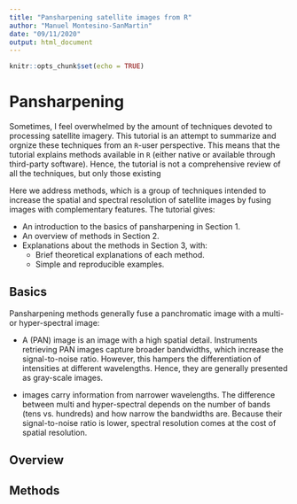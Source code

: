 ```yaml
---
title: "Pansharpening satellite images from R"
author: "Manuel Montesino-SanMartin"
date: "09/11/2020"
output: html_document
---
```


```r
knitr::opts_chunk$set(echo = TRUE)
```

# Pansharpening

Sometimes, I feel overwhelmed by the amount of techniques devoted to 
processing satellite imagery. This tutorial is an attempt to summarize
and orgnize these techniques from an `R`-user perspective. This means
that the tutorial explains methods  available in `R` (either native or
available through third-party software). Hence, the tutorial is not
a comprehensive review of all the techniques, but only those existing

Here we address \textbf{pansharpening} methods, which is a group of
techniques intended to increase the spatial and spectral resolution of
satellite  images by fusing images with complementary features. The
tutorial gives:

 - An introduction to the basics  of pansharpening in Section 1.
 - An overview of methods in Section 2.
 - Explanations about the methods in Section 3, with:
   - Brief theoretical explanations of each method. 
   - Simple and reproducible examples. 

## Basics

Pansharpening methods generally fuse a panchromatic image with a multi-
or hyper-spectral image:

  - A \textbf{panchromatic} (PAN) image is an image with a high spatial
  detail. Instruments retrieving PAN images capture broader bandwidths,
  which increase the signal-to-noise ratio. However, this hampers the
  differentiation of intensities at different wavelengths. Hence, they 
  are generally presented as gray-scale images.

  - \textbf{Multi- and hyper-spectral} images carry information from
  narrower wavelengths. The difference between multi and hyper-spectral
  depends on the number of bands (tens vs. hundreds) and how narrow the
  bandwidths are. Because their signal-to-noise ratio is lower, spectral
  resolution comes at the cost of spatial resolution.

## Overview

## Methods